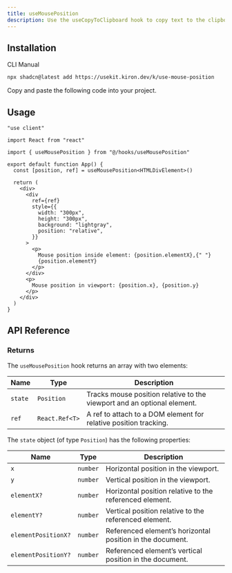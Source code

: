 ```yaml
---
title: useMousePosition
description: Use the useCopyToClipboard hook to copy text to the clipboard and track whether the copy action was successful, with an optional delay to reset the copied state.
---
```


<ComponentPreview name="use-mouse-position-demo" />

## Installation

<Tabs defaultValue="cli">

<TabsList>
  <TabsTrigger value="cli">CLI</TabsTrigger>
  <TabsTrigger value="manual">Manual</TabsTrigger>
</TabsList>

<TabsContent value="cli">

```bash
npx shadcn@latest add https://usekit.kiron.dev/k/use-mouse-position
```

</TabsContent>

<TabsContent value="manual">

<Steps>

<Step>Copy and paste the following code into your project.</Step>

<ComponentSource name="use-mouse-position" />

</Steps>

</TabsContent>

</Tabs>

## Usage

```tsx {5, 8, 13, 22-23, 27}
"use client"

import React from "react"

import { useMousePosition } from "@/hooks/useMousePosition"

export default function App() {
  const [position, ref] = useMousePosition<HTMLDivElement>()

  return (
    <div>
      <div
        ref={ref}
        style={{
          width: "300px",
          height: "300px",
          background: "lightgray",
          position: "relative",
        }}
      >
        <p>
          Mouse position inside element: {position.elementX},{" "}
          {position.elementY}
        </p>
      </div>
      <p>
        Mouse position in viewport: {position.x}, {position.y}
      </p>
    </div>
  )
}
```

## API Reference

### Returns

The `useMousePosition` hook returns an array with two elements:

| Name    | Type           | Description                                                             |
| ------- | -------------- | ----------------------------------------------------------------------- |
| `state` | `Position`     | Tracks mouse position relative to the viewport and an optional element. |
| `ref`   | `React.Ref<T>` | A ref to attach to a DOM element for relative position tracking.        |

The `state` object (of type `Position`) has the following properties:

| Name                | Type     | Description                                               |
| ------------------- | -------- | --------------------------------------------------------- |
| `x`                 | `number` | Horizontal position in the viewport.                      |
| `y`                 | `number` | Vertical position in the viewport.                        |
| `elementX?`         | `number` | Horizontal position relative to the referenced element.   |
| `elementY?`         | `number` | Vertical position relative to the referenced element.     |
| `elementPositionX?` | `number` | Referenced element’s horizontal position in the document. |
| `elementPositionY?` | `number` | Referenced element’s vertical position in the document.   |
